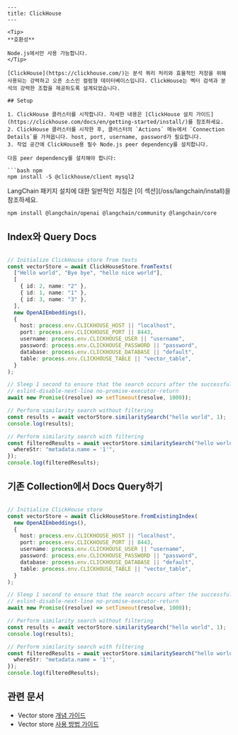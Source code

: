 ```mdx
---
title: ClickHouse
---

<Tip>
**호환성**

Node.js에서만 사용 가능합니다.
</Tip>

[ClickHouse](https://clickhouse.com/)는 분석 쿼리 처리와 효율적인 저장을 위해 사용되는 강력하고 오픈 소스인 컬럼형 데이터베이스입니다. ClickHouse는 벡터 검색과 분석의 강력한 조합을 제공하도록 설계되었습니다.

## Setup

1. ClickHouse 클러스터를 시작합니다. 자세한 내용은 [ClickHouse 설치 가이드](https://clickhouse.com/docs/en/getting-started/install/)를 참조하세요.
2. ClickHouse 클러스터를 시작한 후, 클러스터의 `Actions` 메뉴에서 `Connection Details`를 가져옵니다. host, port, username, password가 필요합니다.
3. 작업 공간에 ClickHouse용 필수 Node.js peer dependency를 설치합니다.

다음 peer dependency를 설치해야 합니다:

```bash npm
npm install -S @clickhouse/client mysql2
```
<Tip>
LangChain 패키지 설치에 대한 일반적인 지침은 [이 섹션](/oss/langchain/install)을 참조하세요.
</Tip>

```bash npm
npm install @langchain/openai @langchain/community @langchain/core
```

## Index와 Query Docs

```typescript

// Initialize ClickHouse store from texts
const vectorStore = await ClickHouseStore.fromTexts(
  ["Hello world", "Bye bye", "hello nice world"],
  [
    { id: 2, name: "2" },
    { id: 1, name: "1" },
    { id: 3, name: "3" },
  ],
  new OpenAIEmbeddings(),
  {
    host: process.env.CLICKHOUSE_HOST || "localhost",
    port: process.env.CLICKHOUSE_PORT || 8443,
    username: process.env.CLICKHOUSE_USER || "username",
    password: process.env.CLICKHOUSE_PASSWORD || "password",
    database: process.env.CLICKHOUSE_DATABASE || "default",
    table: process.env.CLICKHOUSE_TABLE || "vector_table",
  }
);

// Sleep 1 second to ensure that the search occurs after the successful insertion of data.
// eslint-disable-next-line no-promise-executor-return
await new Promise((resolve) => setTimeout(resolve, 1000));

// Perform similarity search without filtering
const results = await vectorStore.similaritySearch("hello world", 1);
console.log(results);

// Perform similarity search with filtering
const filteredResults = await vectorStore.similaritySearch("hello world", 1, {
  whereStr: "metadata.name = '1'",
});
console.log(filteredResults);
```

## 기존 Collection에서 Docs Query하기

```typescript

// Initialize ClickHouse store
const vectorStore = await ClickHouseStore.fromExistingIndex(
  new OpenAIEmbeddings(),
  {
    host: process.env.CLICKHOUSE_HOST || "localhost",
    port: process.env.CLICKHOUSE_PORT || 8443,
    username: process.env.CLICKHOUSE_USER || "username",
    password: process.env.CLICKHOUSE_PASSWORD || "password",
    database: process.env.CLICKHOUSE_DATABASE || "default",
    table: process.env.CLICKHOUSE_TABLE || "vector_table",
  }
);

// Sleep 1 second to ensure that the search occurs after the successful insertion of data.
// eslint-disable-next-line no-promise-executor-return
await new Promise((resolve) => setTimeout(resolve, 1000));

// Perform similarity search without filtering
const results = await vectorStore.similaritySearch("hello world", 1);
console.log(results);

// Perform similarity search with filtering
const filteredResults = await vectorStore.similaritySearch("hello world", 1, {
  whereStr: "metadata.name = '1'",
});
console.log(filteredResults);
```

## 관련 문서

- Vector store [개념 가이드](/oss/integrations/vectorstores)
- Vector store [사용 방법 가이드](/oss/integrations/vectorstores)
```